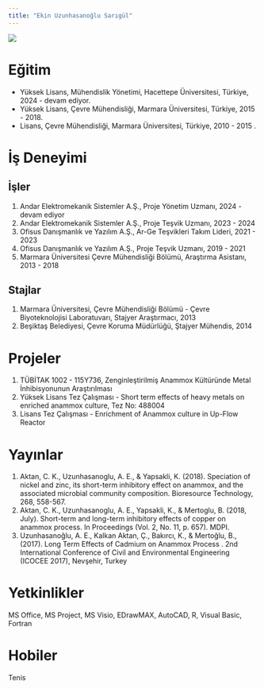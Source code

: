 ```yaml
---
title: "Ekin Uzunhasanoğlu Sarıgül"
---
```


![](/assets/images/vesikalik.jpeg){fig-align="center"}

# Eğitim

-   Yüksek Lisans, Mühendislik Yönetimi, Hacettepe Üniversitesi, Türkiye, 2024 - devam ediyor.
-   Yüksek Lisans, Çevre Mühendisliği, Marmara Üniversitesi, Türkiye, 2015 - 2018.
-   Lisans, Çevre Mühendisliği, Marmara Üniversitesi, Türkiye, 2010 - 2015 .


# İş Deneyimi

## İşler

1.  Andar Elektromekanik Sistemler A.Ş., Proje Yönetim Uzmanı, 2024 - devam ediyor
2.  Andar Elektromekanik Sistemler A.Ş., Proje Teşvik Uzmanı, 2023 - 2024
3.  Ofisus Danışmanlık ve Yazılım A.Ş., Ar-Ge Teşvikleri Takım Lideri, 2021 - 2023
4.  Ofisus Danışmanlık ve Yazılım A.Ş., Proje Teşvik Uzmanı, 2019 - 2021
5.  Marmara Üniversitesi Çevre Mühendisliği Bölümü, Araştırma Asistanı, 2013 - 2018

## Stajlar

1.  Marmara Üniversitesi, Çevre Mühendisliği Bölümü - Çevre Biyoteknolojisi Laboratuvarı, Stajyer Araştırmacı, 2013
2.  Beşiktaş Belediyesi, Çevre Koruma Müdürlüğü, Ştajyer Mühendis, 2014

# Projeler

1.  TÜBİTAK 1002 - 115Y736, Zenginleştirilmiş Anammox Kültüründe Metal İnhibisyonunun Araştırılması
2.  Yüksek Lisans Tez Çalışması - Short term effects of heavy metals on enriched anammox culture, Tez No: 488004
3.  Lisans Tez Çalışması - Enrichment of Anammox culture in Up-Flow Reactor

# Yayınlar

1.  Aktan, C. K., Uzunhasanoglu, A. E., & Yapsakli, K. (2018). Speciation of nickel and zinc, its short-term inhibitory effect on anammox, and the associated microbial community composition. Bioresource Technology, 268, 558-567.
2.  Aktan, C. K., Uzunhasanoglu, A. E., Yapsakli, K., & Mertoglu, B. (2018, July). Short-term and long-term inhibitory effects of copper on anammox process. In Proceedings (Vol. 2, No. 11, p. 657). MDPI.
3.  Uzunhasanoğlu, A. E., Kalkan Aktan, Ç., Bakırcı, K., & Mertoğlu, B., (2017). Long Term Effects of Cadmium on Anammox Process . 2nd International Conference of Civil and Environmental Engineering (ICOCEE 2017), Nevşehir, Turkey 

# Yetkinlikler

MS Office, MS Project, MS Visio, EDrawMAX, AutoCAD, R, Visual Basic, Fortran

# Hobiler

Tenis

